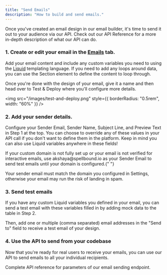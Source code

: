 ```yaml
---
title: "Send Emails"
description: "How to build and send emails."
---
```


Once you've created an email design in our email builder, it's time to send it out to your audience via our API. Check out our API Reference for a more in-depth description of what our API can do.

### 1. Create or edit your email in the [Emails](https://app.spellbound.io/dashboard) tab.

Add your email content and include any custom variables you need to using the [Liquid](https://shopify.github.io/liquid/basics/introduction/) templating language. If you need to add any loops around data, you can use the Section element to define the content to loop through.

Once you're done with the design of your email, give it a name and then head over to Test & Deploy where you'll configure more details.

<img
  src="/images/test-and-deploy.png"
  style={{ borderRadius: "0.5rem", width: "60%" }}
/>

### 2. Add your sender details.

Configure your Sender Email, Sender Name, Subject Line, and Preview Text in Step 1 at the top. You can choose to override any of these values in your API call if you don't want to define them in the platform. Keep in mind you can also use Liquid variables anywhere in these fields!

<Warning>
  If your custom domain is not fully set up or your email is not verified for
  interactive emails, use akshaya@spellbound.io as your Sender Email to send
  test emails until your domain is configured.{" "}
</Warning>

Your sender email must match the domain you configured in Settings, otherwise your email may run the risk of landing in spam.

### 3. Send test emails

If you have any custom Liquid variables you defined in your email, you can send a test email with these variables filled in by adding mock data to the table in Step 2.

Then, add one or multiple (comma separated) email addresses in the "Send to" field to receive a test email of your design.

### 4. Use the API to send from your codebase

Now that you're ready for real users to receive your emails, you can use our API to send emails to all your individual recipients.

<Card title="Send email API" icon="code" href="/api-reference/endpoint/send">
  Complete API reference for parameters of our email sending endpoint.
</Card>
